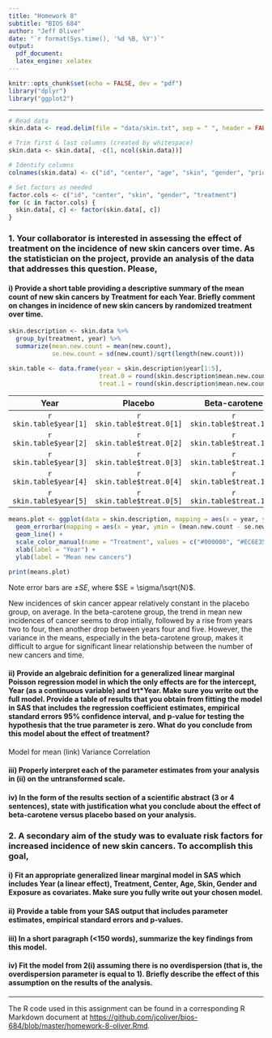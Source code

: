 ```yaml
---
title: "Homework 8"
subtitle: "BIOS 684"
author: "Jeff Oliver"
date: "`r format(Sys.time(), '%d %B, %Y')`"
output: 
  pdf_document:
  latex_engine: xelatex
---
```


```r
knitr::opts_chunk$set(echo = FALSE, dev = "pdf")
library("dplyr")
library("ggplot2")
```

***

<!--
Background:

The Skin Cancer Prevention Study, a randomized, double-blind, placebo-controlled clinical trial, was designed to test the effectiveness of beta-carotene in the prevention of non-melanoma skin cancer in high-risk subjects. A total of 1,683 subjects were randomized to either placebo or 50mg of beta-carotene per day and were followed for up to 5 years. Subjects were examined once per year and biopsied if a cancer was suspected to determine the number of new cancers per year.
The outcome variable, Y, is a count of the number of new skin cancers per year.

Selected data from the study are in the dataset called “skin.txt” on the course web site. Each row of the dataset contains the following 9 variables: ID, Center, Age, Skin, Gender, Exposure, Y, Treatment, Year. These variables take values as follows:
ID: Subject identifier number
Center: Identifier number for center of enrollment.
Age: Subject’s age in years at randomization
Skin: Skin type (1=burns; 0 otherwise) [evaluated at randomization and doesn’t change with time]
Gender: 1=male; 0=female
Exposure: Count of number of previous skin cancers [prior to randomization]
Y: Count of number of new skin cancers in the Year of follow-up
Treatment: 1=beta-carotene; 0=placebo
Year: Year of follow-up after starting randomized treatment

You may assume that the counts of new skin cancers, Y, are from exact one-year periods (so that no offset term is needed).
-->

```r
# Read data
skin.data <- read.delim(file = "data/skin.txt", sep = " ", header = FALSE)

# Trim first & last columns (created by whitespace)
skin.data <- skin.data[, -c(1, ncol(skin.data))]

# Identify columns
colnames(skin.data) <- c("id", "center", "age", "skin", "gender", "prior.count", "new.count", "treatment", "year")

# Set factors as needed
factor.cols <- c("id", "center", "skin", "gender", "treatment")
for (c in factor.cols) {
  skin.data[, c] <- factor(skin.data[, c])
}
```

### 1. Your collaborator is interested in assessing the effect of treatment on the incidence of new skin cancers over time. As the statistician on the project, provide an analysis of the data that addresses this question. Please,
#### i) Provide a short table providing a descriptive summary of the mean count of new skin cancers by Treatment for each Year. Briefly comment on changes in incidence of new skin cancers by randomized treatment over time.

```r
skin.description <- skin.data %>%
  group_by(treatment, year) %>%
  summarize(mean.new.count = mean(new.count),
            se.new.count = sd(new.count)/sqrt(length(new.count)))

skin.table <- data.frame(year = skin.description$year[1:5],
                         treat.0 = round(skin.description$mean.new.count[1:5], 3),
                         treat.1 = round(skin.description$mean.new.count[6:10], 3))

```

| Year | Placebo | Beta-carotene |
|:----:|:-------:|:-------------:|
| `r skin.table$year[1]` | `r skin.table$treat.0[1]` | `r skin.table$treat.1[1]` |
| `r skin.table$year[2]` | `r skin.table$treat.0[2]` | `r skin.table$treat.1[2]` |
| `r skin.table$year[3]` | `r skin.table$treat.0[3]` | `r skin.table$treat.1[3]` |
| `r skin.table$year[4]` | `r skin.table$treat.0[4]` | `r skin.table$treat.1[4]` |
| `r skin.table$year[5]` | `r skin.table$treat.0[5]` | `r skin.table$treat.1[5]` |

```r
means.plot <- ggplot(data = skin.description, mapping = aes(x = year, y = mean.new.count, color = treatment, group = treatment)) +
  geom_errorbar(mapping = aes(x = year, ymin = (mean.new.count - se.new.count), ymax = (mean.new.count + se.new.count), width = 0.15)) +
  geom_line() +
  scale_color_manual(name = "Treatment", values = c("#000000", "#EC6E35"), labels = c("Placebo", "Beta-carotene")) +
  xlab(label = "Year") +
  ylab(label = "Mean new cancers")

print(means.plot)

```
Note error bars are $\pm SE$, where $SE = \sigma/\sqrt{N}$.

New incidences of skin cancer appear relatively constant in the placebo group, on average. In the beta-carotene group, the trend in mean new incidences of cancer seems to drop intially, followed by a rise from years two to four, then another drop between years four and five. However, the variance in the means, especially in the beta-carotene group, makes it difficult to argue for significant linear relationship between the number of new cancers and time.

#### ii) Provide an algebraic definition for a generalized linear marginal Poisson regression model in which the only effects are for the intercept, Year (as a continuous variable) and trt*Year. Make sure you write out the full model. Provide a table of results that you obtain from fitting the model in SAS that includes the regression coefficient estimates, empirical standard errors 95% confidence interval, and p-value for testing the hypothesis that the true parameter is zero. What do you conclude from this model about the effect of treatment?

Model for mean (link)
Variance
Correlation

#### iii) Properly interpret each of the parameter estimates from your analysis in (ii) on the untransformed scale.

#### iv) In the form of the results section of a scientific abstract (3 or 4 sentences), state with justification what you conclude about the effect of beta-carotene versus placebo based on your analysis.

### 2. A secondary aim of the study was to evaluate risk factors for increased incidence of new skin cancers. To accomplish this goal,
#### i) Fit an appropriate generalized linear marginal model in SAS which includes Year (a linear effect), Treatment, Center, Age, Skin, Gender and Exposure as covariates. Make sure you fully write out your chosen model.

#### ii) Provide a table from your SAS output that includes parameter estimates, empirical standard errors and p-values.

#### iii) In a short paragraph (<150 words), summarize the key findings from this model. 

#### iv) Fit the model from 2(i) assuming there is no overdispersion (that is, the overdispersion parameter is equal to 1). Briefly describe the effect of this assumption on the results of the analysis.

***
The R code used in this assignment can be found in a corresponding R Markdown document at [https://github.com/jcoliver/bios-684/blob/master/homework-8-oliver.Rmd](https://github.com/jcoliver/bios-684/blob/master/homework-8-oliver.Rmd).
